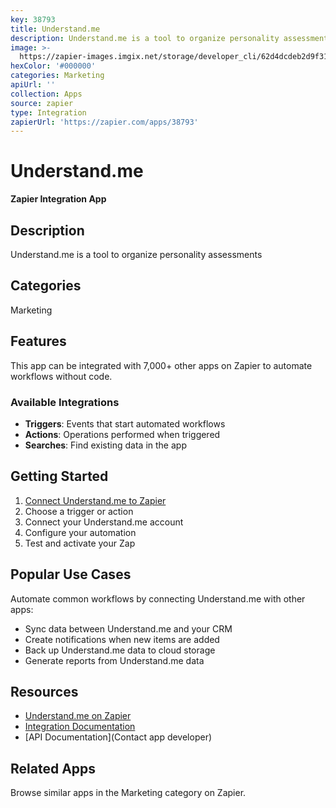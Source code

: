 ```yaml
---
key: 38793
title: Understand.me
description: Understand.me is a tool to organize personality assessments
image: >-
  https://zapier-images.imgix.net/storage/developer_cli/62d4dcdeb2d9f31e9615bd1d939ee5a0.png?auto=format%2Ccompress&ixlib=python-3.0.0&q=50
hexColor: '#000000'
categories: Marketing
apiUrl: ''
collection: Apps
source: zapier
type: Integration
zapierUrl: 'https://zapier.com/apps/38793'
---
```

# Understand.me

**Zapier Integration App**

## Description

Understand.me is a tool to organize personality assessments

## Categories

Marketing

## Features

This app can be integrated with 7,000+ other apps on Zapier to automate workflows without code.

### Available Integrations

- **Triggers**: Events that start automated workflows
- **Actions**: Operations performed when triggered
- **Searches**: Find existing data in the app

## Getting Started

1. [Connect Understand.me to Zapier](https://zapier.com/apps/38793)
2. Choose a trigger or action
3. Connect your Understand.me account
4. Configure your automation
5. Test and activate your Zap

## Popular Use Cases

Automate common workflows by connecting Understand.me with other apps:

- Sync data between Understand.me and your CRM
- Create notifications when new items are added
- Back up Understand.me data to cloud storage
- Generate reports from Understand.me data

## Resources

- [Understand.me on Zapier](https://zapier.com/apps/38793)
- [Integration Documentation](https://zapier.com/apps/38793/integrations)
- [API Documentation](Contact app developer)

## Related Apps

Browse similar apps in the Marketing category on Zapier.
